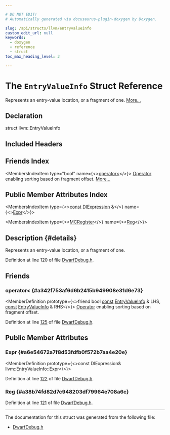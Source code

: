```yaml
---

# DO NOT EDIT!
# Automatically generated via docusaurus-plugin-doxygen by Doxygen.

slug: /api/structs/llvm/entryvalueinfo
custom_edit_url: null
keywords:
  - doxygen
  - reference
  - struct
toc_max_heading_level: 3

---
```





# The `EntryValueInfo` Struct Reference

<DoxygenPage pluginConfig={pluginConfig}>

Represents an entry-value location, or a fragment of one. <a href="#details">More...</a>

## Declaration

<CodeBlock>struct llvm::EntryValueInfo</CodeBlock>

## Included Headers

<IncludesList>
<IncludesListItem
  filePath="CodeGen/AsmPrinter/DwarfDebug.h"
  permalink="/docs/api/files/lib/lib/codegen/lib/codegen/asmprinter/dwarfdebug-h"
  isLocal="true" />
</IncludesList>

## Friends Index

<MembersIndex>

<MembersIndexItem
  type="bool"
  name={<><a href="#a342f753af6d6b2415b949908e31d6e73">operator&lt;</a></>}>
<a href="/docs/api/classes/llvm/operator">Operator</a> enabling sorting based on fragment offset. <a href="#a342f753af6d6b2415b949908e31d6e73">More...</a>
</MembersIndexItem>

</MembersIndex>

## Public Member Attributes Index

<MembersIndex>

<MembersIndexItem
  type={<><a href="/docs/api/files/lib/lib/target/lib/target/aarch64/aarch64promoteconstant-cpp/#a90f8350fecae261c25be85d38b451bff">const</a> <a href="/docs/api/classes/llvm/diexpression">DIExpression</a> &amp;</>}
  name={<><a href="#a6e54672a7f8d53fdfb0f572b7aa4e20e">Expr</a></>}>
</MembersIndexItem>

<MembersIndexItem
  type={<><a href="/docs/api/classes/llvm/mcregister">MCRegister</a></>}
  name={<><a href="#a38b74fd82d7c948203df79964e708a6c">Reg</a></>}>
</MembersIndexItem>

</MembersIndex>

## Description {#details}

Represents an entry-value location, or a fragment of one.

Definition at line 120 of file <a href="/docs/api/files/lib/lib/codegen/lib/codegen/asmprinter/dwarfdebug-h">DwarfDebug.h</a>.

<SectionDefinition>

## Friends

### operator&lt; {#a342f753af6d6b2415b949908e31d6e73}

<MemberDefinition
  prototype={<>friend bool <a href="/docs/api/files/lib/lib/target/lib/target/aarch64/aarch64promoteconstant-cpp/#a90f8350fecae261c25be85d38b451bff">const</a> <a href="/docs/api/structs/llvm/entryvalueinfo">EntryValueInfo</a> &amp; LHS, <a href="/docs/api/files/lib/lib/target/lib/target/aarch64/aarch64promoteconstant-cpp/#a90f8350fecae261c25be85d38b451bff">const</a> <a href="/docs/api/structs/llvm/entryvalueinfo">EntryValueInfo</a> &amp; RHS</>}>
<a href="/docs/api/classes/llvm/operator">Operator</a> enabling sorting based on fragment offset.

Definition at line <a href="/docs/api/files/lib/lib/codegen/lib/codegen/asmprinter/dwarfdebug-h/#l00125">125</a> of file <a href="/docs/api/files/lib/lib/codegen/lib/codegen/asmprinter/dwarfdebug-h">DwarfDebug.h</a>.
</MemberDefinition>

</SectionDefinition>

<SectionDefinition>

## Public Member Attributes

### Expr {#a6e54672a7f8d53fdfb0f572b7aa4e20e}

<MemberDefinition
  prototype={<>const DIExpression&amp; llvm::EntryValueInfo::Expr</>}>

Definition at line <a href="/docs/api/files/lib/lib/codegen/lib/codegen/asmprinter/dwarfdebug-h/#l00122">122</a> of file <a href="/docs/api/files/lib/lib/codegen/lib/codegen/asmprinter/dwarfdebug-h">DwarfDebug.h</a>.
</MemberDefinition>

### Reg {#a38b74fd82d7c948203df79964e708a6c}

<MemberDefinition
  prototype="MCRegister llvm::EntryValueInfo::Reg">

Definition at line <a href="/docs/api/files/lib/lib/codegen/lib/codegen/asmprinter/dwarfdebug-h/#l00121">121</a> of file <a href="/docs/api/files/lib/lib/codegen/lib/codegen/asmprinter/dwarfdebug-h">DwarfDebug.h</a>.
</MemberDefinition>

</SectionDefinition>

<hr/>

The documentation for this struct was generated from the following file:

<ul>
<li><a href="/docs/api/files/lib/lib/codegen/lib/codegen/asmprinter/dwarfdebug-h">DwarfDebug.h</a></li>
</ul>

</DoxygenPage>
